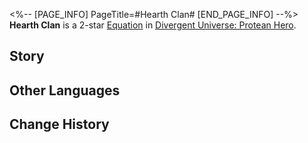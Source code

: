 <%-- [PAGE_INFO]
PageTitle=#Hearth Clan#
[END_PAGE_INFO] --%>
{{Equation Infobox
|period   = Protean Hero
|rarity   = 2
|path1    = Remembrance*4
|path2    = Harmony*2
|effect   = Increases max "{{Trait|Obsession}}" stacks of allies by {{Color|h|4}}, and increases Max HP by an additional {{Color|h|0.4%}} for each "{{Trait|Obsession}}" stack for all allies. When breaking an enemy's Weakness, all allies gain {{Color|h|3}} "{{Trait|Obsession}}" stacks.
|mentions = Janus; Oronyx
}}
'''Hearth Clan''' is a 2-star [[Divergent Universe: Protean Hero/Equatoins|Equation]] in [[Divergent Universe: Protean Hero]].

==Story==
{{Description|Heed the advice of a poor, old father.<br />Even if you're coinless and at the end of your rope, never, ever seek help from the Hearth Clan.<br />We were once a prestigious family in Janusopolis,<br />But we were stripped of our honor and exiled because of a scandal.<br />Now, they claim to have received prophecies from both Janus and Oronyx,<br />Vowing to assimilate everyone into their fold.<br />An ordinary stove-boiled tea session has become an altar for sinister cult rituals.<br />Each participant's experiences and emotions are now intertwined,<br />Encompassing both their darkest desires and noblest virtues.<br />Worse still, they prey on the innocence of others, enticing them to join in.<br />Oh, my poor, naive son, why did you run away from home and fall prey to their deceitful words?}}
<!--
==Gameplay Notes==
* 
-->
==Other Languages==
{{Other Languages
|en   = Hearth Clan
|zhs  = 围炉氏族
|zht  = 圍爐氏族
|ja   = {{Rubi|囲炉|いろ}}の{{Rubi|一族|いちぞく}}
|ko   = 난로 씨족
|es   = Clan del fogón
|fr   = Clan de la fournaise
|ru   = Клан очага
|th   = เผ่าแห่งเตา
|vi   = Gia Tộc Lò Lửa
|de   = Kaminklan
|id   = Hearth Clan
|pt   = Clã da Lareira
}}

==Change History==
{{Change History|3.1}}